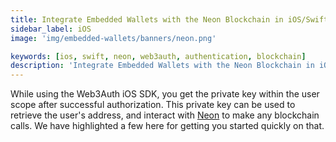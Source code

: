 ```yaml
---
title: Integrate Embedded Wallets with the Neon Blockchain in iOS/Swift Applications
sidebar_label: iOS
image: 'img/embedded-wallets/banners/neon.png'

keywords: [ios, swift, neon, web3auth, authentication, blockchain]
description: 'Integrate Embedded Wallets with the Neon Blockchain in iOS/Swift Applications | Embedded Wallets'
---
```



<SEO
  title="Integrate Embedded Wallets with the Neon Blockchain in iOS/Swift Applications"
  description="Integrate Embedded Wallets with the Neon Blockchain in iOS/Swift Applications | Embedded Wallets"
  image="https://docs.metamask.io/img/embedded-wallets/banners/neon.png"
  slug="/embedded-wallets/connect-blockchain/evm/neon/ios"
/>

While using the Web3Auth iOS SDK, you get the private key within the user scope after successful authorization. This private key can be used to retrieve the user's address, and interact with [Neon](https://neonevm.org/) to make any blockchain calls. We have highlighted a few here for getting you started quickly on that.

<EVMInteraction />
